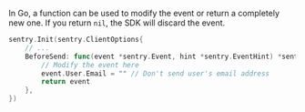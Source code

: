In Go, a function can be used to modify the event or return a completely new one. If you return `nil`, the SDK will discard the event.

```go
sentry.Init(sentry.ClientOptions{
	// ...
	BeforeSend: func(event *sentry.Event, hint *sentry.EventHint) *sentry.Event {
		// Modify the event here
		event.User.Email = "" // Don't send user's email address
		return event
	},
})
```
